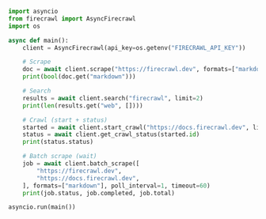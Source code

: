 ```python
import asyncio
from firecrawl import AsyncFirecrawl
import os

async def main():
    client = AsyncFirecrawl(api_key=os.getenv("FIRECRAWL_API_KEY"))

    # Scrape
    doc = await client.scrape("https://firecrawl.dev", formats=["markdown"])  # type: ignore[arg-type]
    print(bool(doc.get("markdown")))

    # Search
    results = await client.search("firecrawl", limit=2)
    print(len(results.get("web", [])))

    # Crawl (start + status)
    started = await client.start_crawl("https://docs.firecrawl.dev", limit=3)
    status = await client.get_crawl_status(started.id)
    print(status.status)

    # Batch scrape (wait)
    job = await client.batch_scrape([
        "https://firecrawl.dev",
        "https://docs.firecrawl.dev",
    ], formats=["markdown"], poll_interval=1, timeout=60)
    print(job.status, job.completed, job.total)

asyncio.run(main())
```


